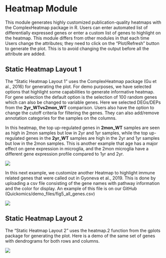 # Heatmap Module

This module generates highly customized publication-quality heatmaps with the ComplexHeatmap package in R. Users can enter automated list of differentially expressed genes or enter a custom list of genes to highlight on the heatmap. This module differs from other modules in that each time Users change the attributes; they need to click on the “Plot/Refresh” button to generate the plot. This is to avoid changing the output before all the attribute are added.

## Static Heatmap Layout 1

The “Static Heatmap Layout 1” uses the ComplexHeatmap package (Gu et al., 2016) for generating the plot. For demo purposes, we have selected options that highlight some capabilities to generate informative heatmap. For gene selection the default option is the selection of 100 random genes which can also be changed to variable genes. Here we selected DEGs/DEPs from the **2yr_WTvs2mon_WT** comparison. Users also have the option to change the cutoff criteria for filtering the genes. They can also add/remove annotation categories for the samples on the columns.

In this heatmap, the top up-regulated genes in **2mon_WT** samples are seen as high in 2mon samples but low in 2yr and 1yr samples, while the top up-regulated genes in the **2yr_WT** samples are high in the 2yr and 1yr samples but low in the 2mon samples. This is another example that age has a major effect on gene expression in microglia, and the 2mon microglia have a different gene expression profile compared to 1yr and 2yr.

![](https://interactivereport.github.io/Quickomics/tutorial/Figures/FigureS5.1_1.png)

In this next example, we customize another Heatmap to highlight immune related genes that were called out in Gyoneva et al., 2019. This is done by uploading a csv file consisting of the gene names with pathway information and the color for display. An example of this file is on our GitHub (Quickomics/demo_files/fig5_all_genes.csv)

![](https://interactivereport.github.io/Quickomics/tutorial/Figures/FigureS5.1_2.png)

## Static Heatmap Layout 2

The “Static Heatmap Layout 2” uses the heatmap.2 function from the gplots package for generating the plot. Here is a demo of the same set of genes with dendrograms for both rows and columns.

![](https://interactivereport.github.io/Quickomics/tutorial/Figures/FigureS5.2_1.png)

